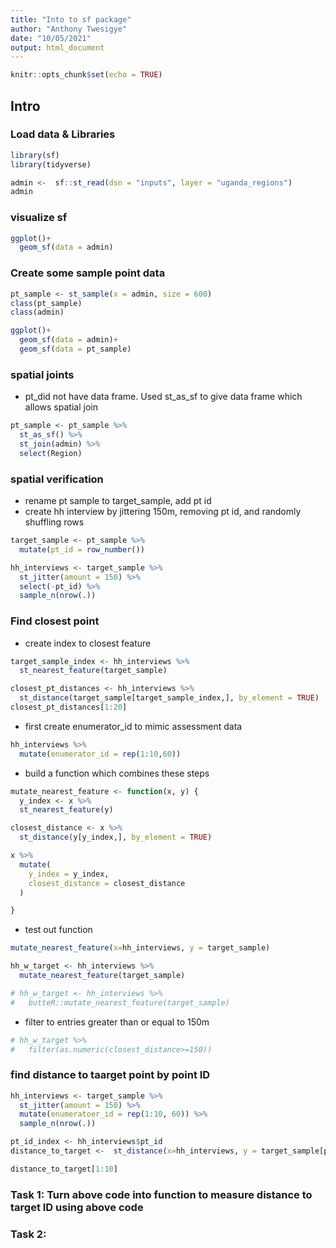 ```yaml
---
title: "Into to sf package"
author: "Anthony Twesigye"
date: "10/05/2021"
output: html_document
---
```


```r
knitr::opts_chunk$set(echo = TRUE)

```



## Intro


### Load data & Libraries

```r

library(sf)
library(tidyverse)

admin <-  sf::st_read(dsn = "inputs", layer = "uganda_regions")
admin

```

### visualize sf

```r
ggplot()+
  geom_sf(data = admin)

```

### Create some sample point data

```r
pt_sample <- st_sample(x = admin, size = 600)
class(pt_sample)
class(admin)

ggplot()+
  geom_sf(data = admin)+
  geom_sf(data = pt_sample)

```

### spatial joints
- pt_did not have data frame. Used st_as_sf to give data frame which allows spatial join
```r
pt_sample <- pt_sample %>% 
  st_as_sf() %>% 
  st_join(admin) %>% 
  select(Region)

```

### spatial verification
- rename pt sample to target_sample, add pt id
- create hh interview by jittering 150m, removing pt id, and randomly shuffling rows

```r
target_sample <- pt_sample %>% 
  mutate(pt_id = row_number())

hh_interviews <- target_sample %>% 
  st_jitter(amount = 150) %>% 
  select(-pt_id) %>% 
  sample_n(nrow(.))

```

### Find closest point
- create index to closest feature
```r
target_sample_index <- hh_interviews %>% 
  st_nearest_feature(target_sample)

closest_pt_distances <- hh_interviews %>% 
  st_distance(target_sample[target_sample_index,], by_element = TRUE)
closest_pt_distances[1:20]

```

- first create enumerator_id to mimic assessment data
```r
hh_interviews %>% 
  mutate(enumerator_id = rep(1:10,60))

```

- build a function which combines these steps

```r

mutate_nearest_feature <- function(x, y) {
  y_index <- x %>% 
  st_nearest_feature(y)

closest_distance <- x %>% 
  st_distance(y[y_index,], by_element = TRUE)

x %>% 
  mutate(
    y_index = y_index,
    closest_distance = closest_distance
  )

}

```

- test out function

```r
mutate_nearest_feature(x=hh_interviews, y = target_sample)

hh_w_target <- hh_interviews %>% 
  mutate_nearest_feature(target_sample)

# hh_w_target <- hh_interviews %>% 
#   butteR::mutate_nearest_feature(target_sample)

```


- filter to entries greater than or equal to 150m
```r
# hh_w_target %>% 
#   filter(as.numeric(closest_distance>=150))

```


### find distance to taarget point by point ID

```r

hh_interviews <- target_sample %>% 
  st_jitter(amount = 150) %>% 
  mutate(enumeratoer_id = rep(1:10, 60)) %>% 
  sample_n(nrow(.))

pt_id_index <- hh_interviews$pt_id
distance_to_target <-  st_distance(x=hh_interviews, y = target_sample[pt_id_index,], by_element = TRUE)

distance_to_target[1:10]

```

### Task 1: Turn above code into function to measure distance to target ID using above code

### Task 2:
